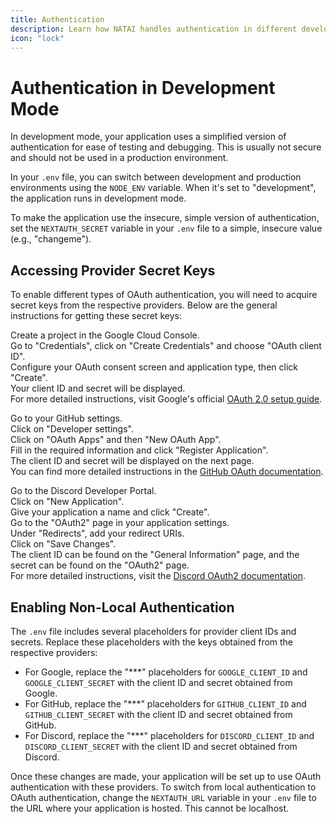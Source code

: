 ```yaml
---
title: Authentication
description: Learn how NATAI handles authentication in different development modes and with various providers.
icon: "lock"
---
```


# Authentication in Development Mode

In development mode, your application uses a simplified version of authentication for ease of testing and debugging. This is usually not secure and should not be used in a production environment.

In your `.env` file, you can switch between development and production environments using the `NODE_ENV` variable. When it's set to "development", the application runs in development mode.

To make the application use the insecure, simple version of authentication, set the `NEXTAUTH_SECRET` variable in your `.env` file to a simple, insecure value (e.g., "changeme").

## Accessing Provider Secret Keys

To enable different types of OAuth authentication, you will need to acquire secret keys from the respective providers. Below are the general instructions for getting these secret keys:

<Tabs>
  <Tab title="Google">

Create a project in the Google Cloud Console.  
Go to "Credentials", click on "Create Credentials" and choose "OAuth client ID".  
Configure your OAuth consent screen and application type, then click "Create".  
Your client ID and secret will be displayed.  
For more detailed instructions, visit Google's official [OAuth 2.0 setup guide](https://developers.google.com/identity/protocols/oauth2).

  </Tab>

  <Tab title="GitHub">

Go to your GitHub settings.  
Click on "Developer settings".  
Click on "OAuth Apps" and then "New OAuth App".  
Fill in the required information and click "Register Application".  
The client ID and secret will be displayed on the next page.  
You can find more detailed instructions in the [GitHub OAuth documentation](https://docs.github.com/en/developers/apps/building-oauth-apps).

  </Tab>

  <Tab title="Discord">

Go to the Discord Developer Portal.  
Click on "New Application".  
Give your application a name and click "Create".  
Go to the "OAuth2" page in your application settings.  
Under "Redirects", add your redirect URIs.  
Click on "Save Changes".  
The client ID can be found on the "General Information" page, and the secret can be found on the "OAuth2" page.  
For more detailed instructions, visit the [Discord OAuth2 documentation](https://discord.com/developers/docs/topics/oauth2).

  </Tab>
</Tabs>

## Enabling Non-Local Authentication

The `.env` file includes several placeholders for provider client IDs and secrets. Replace these placeholders with the keys obtained from the respective providers:

- For Google, replace the "\*\*\*" placeholders for `GOOGLE_CLIENT_ID` and `GOOGLE_CLIENT_SECRET` with the client ID and secret obtained from Google.
- For GitHub, replace the "\*\*\*" placeholders for `GITHUB_CLIENT_ID` and `GITHUB_CLIENT_SECRET` with the client ID and secret obtained from GitHub.
- For Discord, replace the "\*\*\*" placeholders for `DISCORD_CLIENT_ID` and `DISCORD_CLIENT_SECRET` with the client ID and secret obtained from Discord.

Once these changes are made, your application will be set up to use OAuth authentication with these providers. To switch from local authentication to OAuth authentication, change the `NEXTAUTH_URL` variable in your `.env` file to the URL where your application is hosted. This cannot be localhost.
